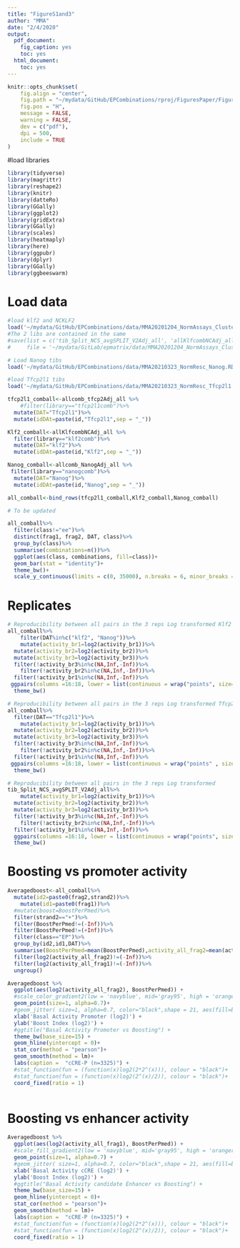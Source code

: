 ```yaml
---
title: "FigureS1and3"
author: "MMA"
date: "2/4/2020"
output:
  pdf_document:
    fig_caption: yes
    toc: yes
  html_document: 
    toc: yes
---
```


```r
knitr::opts_chunk$set(
	fig.align = "center",
	fig.path = "~/mydata/GitHub/EPCombinations/rproj/FiguresPaper/FigureS1/",
	fig.pos = "H",
	message = FALSE,
	warning = FALSE,
	dev = c("pdf"),
	dpi = 500,
	include = TRUE
)
```

#load libraries
```r
library(tidyverse)
library(magrittr)
library(reshape2)
library(knitr)
library(datteRo)
library(GGally)
library(ggplot2)
library(gridExtra)
library(GGally)
library(scales)
library(heatmaply)
library(here)
library(ggpubr)
library(dplyr)
library(GGally)  
library(ggbeeswarm)

```





# Load data
```r
#load klf2 and NCKLF2  
load('~/mydata/GitHub/EPCombinations/data/MMA20201204_NormAssays_Clusters.RData')
#The 2 libs are contained in the same 
#save(list = c('tib_Split_NCS_avgSPLIT_V2Adj_all', 'allKlfcombNCAdj_all', 'Klf2ClustersKmeans4' ),
#     file = '~/mydata/GitLab/epmatrix/data/MMA20201204_NormAssays_Clusters.RData')

# Load Nanog tibs
load('~/mydata/GitHub/EPCombinations/data/MMA20210323_NormResc_Nanog.RData')

#load Tfcp2l1 tibs
load('~/mydata/GitHub/EPCombinations/data/MMA20210323_NormResc_Tfcp2l1.RData')
```


```r

tfcp2l1_comball<-allcomb_tfcp2Adj_all %>%
    #filter(library=="tfcp2l1comb")%>%
  mutate(DAT="Tfcp2l1")%>%
  mutate(idDAt=paste(id,"Tfcp2l1",sep = "_"))

Klf2_comball<-allKlfcombNCAdj_all %>%
  filter(library=="klf2comb")%>%
  mutate(DAT="klf2")%>%
  mutate(idDAt=paste(id,"Klf2",sep = "_"))

Nanog_comball<-allcomb_NanogAdj_all %>%
 filter(library=="nanogcomb")%>%
  mutate(DAT="Nanog")%>%
  mutate(idDAt=paste(id,"Nanog",sep = "_"))

all_comball<-bind_rows(tfcp2l1_comball,Klf2_comball,Nanog_comball)


```


```r
# To be updated

all_comball%>%
  filter(class!="ee")%>%
  distinct(frag1, frag2, DAT, class)%>%
  group_by(class)%>%
  summarise(combinations=n())%>%
  ggplot(aes(class, combinations, fill=class))+
  geom_bar(stat = "identity")+
  theme_bw()+
  scale_y_continuous(limits = c(0, 35000), n.breaks = 6, minor_breaks = waiver())

```


# Replicates

```r


# Reproducibility between all pairs in the 3 reps Log transformed Klf2
all_comball%>%
    filter(DAT%in%c("klf2", "Nanog"))%>%
    mutate(activity_br1=log2(activity_br1))%>%
  mutate(activity_br2=log2(activity_br2))%>%
  mutate(activity_br3=log2(activity_br3))%>%
  filter(!activity_br3%in%c(NA,Inf,-Inf))%>%
    filter(!activity_br2%in%c(NA,Inf,-Inf))%>%
  filter(!activity_br1%in%c(NA,Inf,-Inf))%>%
 ggpairs(columns =16:18, lower = list(continuous = wrap("points", size=0.05)))+
  theme_bw()

# Reproducibility between all pairs in the 3 reps Log transformed Tfcp2l1
all_comball%>%
  filter(DAT=="Tfcp2l1")%>%
    mutate(activity_br1=log2(activity_br1))%>%
  mutate(activity_br2=log2(activity_br2))%>%
  mutate(activity_br3=log2(activity_br3))%>%
  filter(!activity_br3%in%c(NA,Inf,-Inf))%>%
    filter(!activity_br2%in%c(NA,Inf,-Inf))%>%
  filter(!activity_br1%in%c(NA,Inf,-Inf))%>%
 ggpairs(columns =16:18, lower = list(continuous = wrap("points" , size=0.05)))+
  theme_bw()

```

```r


# Reproducibility between all pairs in the 3 reps Log transformed
tib_Split_NCS_avgSPLIT_V2Adj_all%>%
    mutate(activity_br1=log2(activity_br1))%>%
  mutate(activity_br2=log2(activity_br2))%>%
  mutate(activity_br3=log2(activity_br3))%>%
  filter(!activity_br3%in%c(NA,Inf,-Inf))%>%
    filter(!activity_br2%in%c(NA,Inf,-Inf))%>%
  filter(!activity_br1%in%c(NA,Inf,-Inf))%>%
  ggpairs(columns =16:18, lower = list(continuous = wrap("points", size=0.1)))+
  theme_bw()

```

# Boosting vs promoter activity

```r
Averagedboost<-all_comball%>%
  mutate(id2=paste0(frag2,strand2))%>%
    mutate(id1=paste0(frag1))%>%
  #mutate(boost=BoostPerPmed)%>%
  filter(strand2=="+")%>%
  filter(BoostPerPmed!=(-Inf))%>%
  filter(BoostPerPmed!=(+Inf))%>%
  filter(class=="EP")%>%
  group_by(id2,id1,DAT)%>%
  summarise(BoostPerPmed=mean(BoostPerPmed),activity_all_frag2=mean(activity_all_frag2),activity_all_frag1=mean(activity_all_frag1),class=unique(class), activity_br1=mean(activity_br1),activity_br2=mean(activity_br2), activity_br3=mean(activity_br3), Basal_median=mean(Basal_median), activity_all=mean(activity_all))%>%
  filter(log2(activity_all_frag2)!=(-Inf))%>%
  filter(log2(activity_all_frag1)!=(-Inf))%>%
  ungroup()
```

```r
Averagedboost %>%
  ggplot(aes(log2(activity_all_frag2), BoostPerPmed)) +
  #scale_color_gradient2(low = 'navyblue', mid='gray95', high = 'orangered', name="Activity cE (log2)", guide= guide_colourbar(barwidth = 1, barheight = 10))+
  geom_point(size=1, alpha=0.7)+
  #geom_jitter( size=1, alpha=0.7, color="black",shape = 21, aes(fill=boost)) +
  xlab('Basal Activity Promoter (log2)') +
  ylab('Boost Index (log2)') +
  #ggtitle("Basal Activity Promoter vs Boosting") +
  theme_bw(base_size=15) + 
  geom_hline(yintercept = 0)+
  stat_cor(method = "pearson")+
  geom_smooth(method = lm)+
  labs(caption =  "cCRE-P (n=3325)") +
  #stat_function(fun = (function(x)log2(2*2^(x))), colour = "black")+
  #stat_function(fun = (function(x)log2(2^(x)/2)), colour = "black")+
  coord_fixed(ratio = 1)
  
```

# Boosting vs enhancer activity

```r
Averagedboost %>%
  ggplot(aes(log2(activity_all_frag1), BoostPerPmed)) +
  #scale_fill_gradient2(low = 'navyblue', mid='gray95', high = 'orangered', name="Boosting index", guide= guide_colourbar(barwidth = 1, barheight = 10))+
  geom_point(size=1, alpha=0.7) +
  #geom_jitter( size=1, alpha=0.7, color="black",shape = 21, aes(fill=boost)) +
  xlab('Basal Activity cCRE (log2)') +
  ylab('Boost Index (log2)') +
  #ggtitle("Basal Activity candidate Enhancer vs Boosting") +
  theme_bw(base_size=15) + 
  geom_hline(yintercept = 0)+
  stat_cor(method = "pearson")+
  geom_smooth(method = lm)+
  labs(caption =  "cCRE-P (n=3325)") +
  #stat_function(fun = (function(x)log2(2*2^(x))), colour = "black")+
  #stat_function(fun = (function(x)log2(2^(x)/2)), colour = "black")+
  coord_fixed(ratio = 1)
  

```